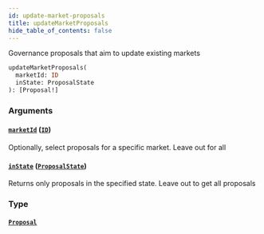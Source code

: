```yaml
---
id: update-market-proposals
title: updateMarketProposals
hide_table_of_contents: false
---
```



Governance proposals that aim to update existing markets

```graphql
updateMarketProposals(
  marketId: ID
  inState: ProposalState
): [Proposal!]
```


### Arguments

#### [`marketId`](#) ([`ID`](/docs/mainnet/graphql/scalars/id))

Optionally, select proposals for a specific market. Leave out for all


#### [`inState`](#) ([`ProposalState`](/docs/mainnet/graphql/enums/proposal-state))

Returns only proposals in the specified state. Leave out to get all proposals


### Type

#### [`Proposal`](/docs/mainnet/graphql/objects/proposal)







